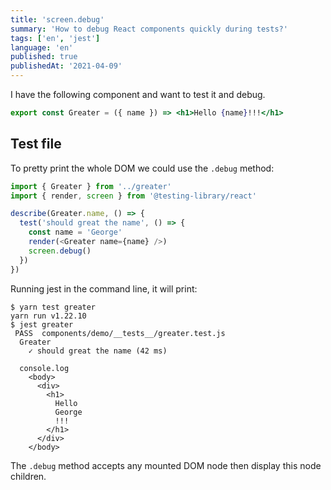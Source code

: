 ```yaml
---
title: 'screen.debug'
summary: 'How to debug React components quickly during tests?'
tags: ['en', 'jest']
language: 'en'
published: true
publishedAt: '2021-04-09'
---
```


I have the following component and want to test it and debug.

```jsx
export const Greater = ({ name }) => <h1>Hello {name}!!!</h1>
```

## Test file

To pretty print the whole DOM we could use the `.debug` method:

```jsx:__tests__/greater.test.js
import { Greater } from '../greater'
import { render, screen } from '@testing-library/react'

describe(Greater.name, () => {
  test('should great the name', () => {
    const name = 'George'
    render(<Greater name={name} />)
    screen.debug()
  })
})
```

Running jest in the command line, it will print:

```
$ yarn test greater
yarn run v1.22.10
$ jest greater
 PASS  components/demo/__tests__/greater.test.js
  Greater
    ✓ should great the name (42 ms)

  console.log
    <body>
      <div>
        <h1>
          Hello
          George
          !!!
        </h1>
      </div>
    </body>

```

The `.debug` method accepts any mounted DOM node then display this node children.